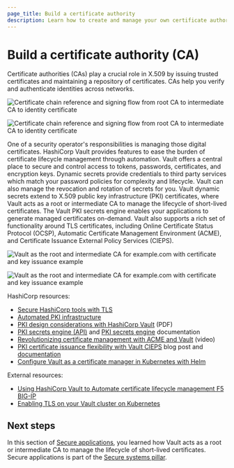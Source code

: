 ```yaml
---
page_title: Build a certificate authority
description: Learn how to create and manage your own certificate authority (CA) using HashiCorp Vault.
---
```


# Build a certificate authority (CA)

Certificate authorities (CAs) play a crucial role in X.509 by issuing trusted certificates and maintaining a repository of certificates. CAs help you verify and authenticate identities across networks.

<ImageConfig hideBorder caption="Certificate chain reference and signing flow from root CA to intermediate CA to identity certificate">

![Certificate chain reference and signing flow from root CA to intermediate CA to identity certificate](/img/well-architected/diagram-secure-cluster-tls.png#light-theme-only)

</ImageConfig>

<ImageConfig hideBorder>

![Certificate chain reference and signing flow from root CA to intermediate CA to identity certificate](/img/well-architected/diagram-secure-cluster-tls-dark.png#dark-theme-only)

</ImageConfig>

One of a security operator's responsibilities is managing those digital certificates. HashiCorp Vault provides features to ease the burden of certificate lifecycle management through automation. Vault offers a central place to secure and control access to tokens, passwords, certificates, and encryption keys. Dynamic secrets provide credentials to third party services which match your password policies for complexity and lifecycle. Vault can also manage the revocation and rotation of secrets for you. Vault dynamic secrets extend to X.509 public key infrastructure (PKI) certificates, where Vault acts as a root or intermediate CA to manage the lifecycle of short-lived certificates. The Vault PKI secrets engine enables your applications to generate managed certificates on-demand. Vault also supports a rich set of functionality around TLS certificates, including Online Certificate Status Protocol (OCSP), Automatic Certificate Management Environment (ACME), and Certificate Issuance External Policy Services (CIEPS).

<ImageConfig hideBorder caption="Vault can act as both root and intermediate CA to handle issuance and signing of TLS certificates and keys">

![Vault as the root and intermediate CA for example.com with certificate and key issuance example](/img/well-architected/diagram-pki-ca.png#light-theme-only)

</ImageConfig>

<ImageConfig hideBorder>

![Vault as the root and intermediate CA for example.com with certificate and key issuance example](/img/well-architected/diagram-pki-ca-dark.png#dark-theme-only)

</ImageConfig>

HashiCorp resources:

- [Secure HashiCorp tools with TLS](/well-architected-framework/security/security-secure-hashicorp-tools-with-tls)
- [Automated PKI infrastructure](https://www.vaultproject.io/use-cases/automated-pki-infrastructure)
- [PKI design considerations with HashiCorp Vault](https://www.datocms-assets.com/2885/1697137642-vault-pki-considerations-v1.pdf) (PDF)
- [PKI secrets engine (API)](/vault/api-docs/secret/pki) and [PKI secrets engine](/vault/docs/secrets/pki) documentation
- [Revolutionizing certificate management with ACME and Vault](https://www.youtube.com/watch?v=C8KCK8ErW-U) (video)
- [PKI certificate issuance flexibility with Vault CIEPS](https://www.hashicorp.com/blog/pki-certificate-issuance-flexibility-with-vault-cieps) blog post and [documentation](/vault/docs/secrets/pki/cieps)
- [Configure Vault as a certificate manager in Kubernetes with Helm](/vault/tutorials/kubernetes/kubernetes-cert-manager)

External resources:

- [Using HashiCorp Vault to Automate certificate lifecycle management F5 BIG-IP](https://maniak.io/using-hashicorp-vault-to-automate-certificate-lifecycle-management-f5-big-ip)
- [Enabling TLS on your Vault cluster on Kubernetes](https://medium.com/@martin.hodges/enabling-tls-on-your-vault-cluster-on-kubernetes-0d20439b13d0)

## Next steps

In this section of [Secure applications](/well-architected-framework/secure-systems/secure-applications), you learned how Vault acts as a root or intermediate CA to manage the lifecycle of short-lived certificates. Secure applications is part of the [Secure systems pillar](/well-architected-framework/secure-systems).

